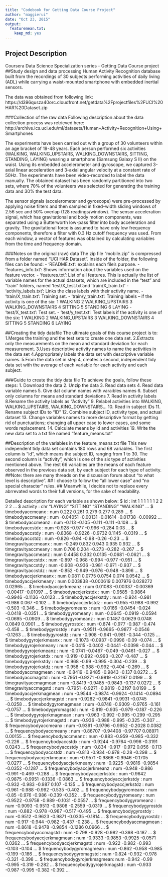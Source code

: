 ```yaml
---
title: "Codebook for Getting Data Course Project"
author: "maggierui"
date: "Oct 23, 2015"
output:
  featuremean.txt:
    keep_md: yes
---
```


## Project Description
Coursera Data Science Specialization series - Getting Data Course project 
##Study design and data processing
Human Activity Recognition database built from the recordings of 30 subjects performing activities of daily living (ADL) while carrying a waist-mounted smartphone with embedded inertial sensors.

The data was obtained from following link: https://d396qusza40orc.cloudfront.net/getdata%2Fprojectfiles%2FUCI%20HAR%20Dataset.zip

###Collection of the raw data
Following description about the data collection process was retrieved here: http://archive.ics.uci.edu/ml/datasets/Human+Activity+Recognition+Using+Smartphones

The experiments have been carried out with a group of 30 volunteers within an age bracket of 19-48 years. Each person performed six activities (WALKING, WALKING_UPSTAIRS, WALKING_DOWNSTAIRS, SITTING, STANDING, LAYING) wearing a smartphone (Samsung Galaxy S II) on the waist. Using its embedded accelerometer and gyroscope, we captured 3-axial linear acceleration and 3-axial angular velocity at a constant rate of 50Hz. The experiments have been video-recorded to label the data manually. The obtained dataset has been randomly partitioned into two sets, where 70% of the volunteers was selected for generating the training data and 30% the test data. 

The sensor signals (accelerometer and gyroscope) were pre-processed by applying noise filters and then sampled in fixed-width sliding windows of 2.56 sec and 50% overlap (128 readings/window). The sensor acceleration signal, which has gravitational and body motion components, was separated using a Butterworth low-pass filter into body acceleration and gravity. The gravitational force is assumed to have only low frequency components, therefore a filter with 0.3 Hz cutoff frequency was used. From each window, a vector of features was obtained by calculating variables from the time and frequency domain.

###Notes on the original (raw) data 
The zip file "mobile.zip" is compressed from a folder named "UCI HAR Dataset". Inside of the folder, the following files can be found: 
- 'README.txt': explains each file's purpose. 
- 'features_info.txt': Shows information about the variables used on the feature vector.
- 'features.txt': List of all features. This is actually the list of variable names for the actual datasets, which are included in the "test" and "train" folders, named 'test/X_test.txt'and 'train/X_train.txt'
- 'activity_labels.txt': Links the class labels with their activity name.
- 'train/X_train.txt': Training set.
- 'train/y_train.txt': Training labels -- if the activity is one of the six: 
  1 WALKING
  2 WALKING_UPSTAIRS
  3 WALKING_DOWNSTAIRS
  4 SITTING
  5 STANDING
  6 LAYING
- 'test/X_test.txt': Test set.
- 'test/y_test.txt': Test labels if the activity is one of the six: 
  1 WALKING
  2 WALKING_UPSTAIRS
  3 WALKING_DOWNSTAIRS
  4 SITTING
  5 STANDING
  6 LAYING

##Creating the tidy datafile
The ultimate goals of this course project is to:
1.Merges the training and the test sets to create one data set.
2.Extracts only the measurements on the mean and standard deviation for each measurement. 
3.Uses descriptive activity names to name the activities in the data set
4.Appropriately labels the data set with descriptive variable names. 
5.From the data set in step 4, creates a second, independent tidy data set with the average of each variable for each activity and each subject.

###Guide to create the tidy data file
To achieve the goals, follow these steps:
1. Download the data 
2. Unzip the data 
3. Read data sets 
4. Read data variable names
5. Give dat column names with varaibles names 
6. Subset only columns for means and standard deviations
7. Read in activity labels 
8.Rename the activity labels as "Activity"
9. Relabel activities into WALKING, WALKING_UPSTAIRS, WALKING_DOWNSTAIRS...
10. Read in subject IDs 
11. Rename subject IDs to "ID" 
12. Combine subject ID, activity type, and actual dataset
13. Change variables names to more descriptive format by getting rid of punctuations; changing all upper case to lower cases, and some words replacement.
14. Calculate means by id and activities
19. Write the new data set to a txt file named "feature_means.txt"

##Description of the variables in the feature_means.txt file
This new independent tidy data set contains 180 rows and 68 variables.
The first column is "id", which means the subject ID, ranging from 1 to 30. 
The second column is "activity", which is one of the six type of activities mentioned above. 
The rest 66 variables are the means of each feature observed in the previous data set, by each subject for each type of activity.
##Note: there are many threads on the discussion forum about "to what level is descriptive". 
##      I choose to follow the "all lower case" and "no special character" rules.
##      Meanwhile, I decide not to replace every abrrevated words to their full versions, for the sake of readability.

Detailed description for each variable as shown below:
$ id                          : int  1 1 1 1 1 1 2 2 2 2 ...
 $ activity                    : chr  "LAYING" "SITTING" "STANDING" "WALKING" ...
 $ timebodyaccmeanx            : num  0.222 0.261 0.279 0.277 0.289 ...
 $ timebodyaccmeany            : num  -0.04051 -0.00131 -0.01614 -0.01738 -0.00992 ...
 $ timebodyaccmeanz            : num  -0.113 -0.105 -0.111 -0.111 -0.108 ...
 $ timebodyaccstdx             : num  -0.928 -0.977 -0.996 -0.284 0.03 ...
 $ timebodyaccstdy             : num  -0.8368 -0.9226 -0.9732 0.1145 -0.0319 ...
 $ timebodyaccstdz             : num  -0.826 -0.94 -0.98 -0.26 -0.23 ...
 $ timegravityaccmeanx         : num  -0.249 0.832 0.943 0.935 0.932 ...
 $ timegravityaccmeany         : num  0.706 0.204 -0.273 -0.282 -0.267 ...
 $ timegravityaccmeanz         : num  0.4458 0.332 0.0135 -0.0681 -0.0621 ...
 $ timegravityaccstdx          : num  -0.897 -0.968 -0.994 -0.977 -0.951 ...
 $ timegravityaccstdy          : num  -0.908 -0.936 -0.981 -0.971 -0.937 ...
 $ timegravityaccstdz          : num  -0.852 -0.949 -0.976 -0.948 -0.896 ...
 $ timebodyaccjerkmeanx        : num  0.0811 0.0775 0.0754 0.074 0.0542 ...
 $ timebodyaccjerkmeany        : num  0.003838 -0.000619 0.007976 0.028272 0.02965 ...
 $ timebodyaccjerkmeanz        : num  0.01083 -0.00337 -0.00369 -0.00417 -0.01097 ...
 $ timebodyaccjerkstdx         : num  -0.9585 -0.9864 -0.9946 -0.1136 -0.0123 ...
 $ timebodyaccjerkstdy         : num  -0.924 -0.981 -0.986 0.067 -0.102 ...
 $ timebodyaccjerkstdz         : num  -0.955 -0.988 -0.992 -0.503 -0.346 ...
 $ timebodygyromeanx           : num  -0.0166 -0.0454 -0.024 -0.0418 -0.0351 ...
 $ timebodygyromeany           : num  -0.0645 -0.0919 -0.0594 -0.0695 -0.0909 ...
 $ timebodygyromeanz           : num  0.1487 0.0629 0.0748 0.0849 0.0901 ...
 $ timebodygyrostdx            : num  -0.874 -0.977 -0.987 -0.474 -0.458 ...
 $ timebodygyrostdy            : num  -0.9511 -0.9665 -0.9877 -0.0546 -0.1263 ...
 $ timebodygyrostdz            : num  -0.908 -0.941 -0.981 -0.344 -0.125 ...
 $ timebodygyrojerkmeanx       : num  -0.1073 -0.0937 -0.0996 -0.09 -0.074 ...
 $ timebodygyrojerkmeany       : num  -0.0415 -0.0402 -0.0441 -0.0398 -0.044 ...
 $ timebodygyrojerkmeanz       : num  -0.0741 -0.0467 -0.049 -0.0461 -0.027 ...
 $ timebodygyrojerkstdx        : num  -0.919 -0.992 -0.993 -0.207 -0.487 ...
 $ timebodygyrojerkstdy        : num  -0.968 -0.99 -0.995 -0.304 -0.239 ...
 $ timebodygyrojerkstdz        : num  -0.958 -0.988 -0.992 -0.404 -0.269 ...
 $ timebodyaccmagmean          : num  -0.8419 -0.9485 -0.9843 -0.137 0.0272 ...
 $ timebodyaccmagstd           : num  -0.7951 -0.9271 -0.9819 -0.2197 0.0199 ...
 $ timegravityaccmagmean       : num  -0.8419 -0.9485 -0.9843 -0.137 0.0272 ...
 $ timegravityaccmagstd        : num  -0.7951 -0.9271 -0.9819 -0.2197 0.0199 ...
 $ timebodyaccjerkmagmean      : num  -0.9544 -0.9874 -0.9924 -0.1414 -0.0894 ...
 $ timebodyaccjerkmagstd       : num  -0.9282 -0.9841 -0.9931 -0.0745 -0.0258 ...
 $ timebodygyromagmean         : num  -0.8748 -0.9309 -0.9765 -0.161 -0.0757 ...
 $ timebodygyromagstd          : num  -0.819 -0.935 -0.979 -0.187 -0.226 ...
 $ timebodygyrojerkmagmean     : num  -0.963 -0.992 -0.995 -0.299 -0.295 ...
 $ timebodygyrojerkmagstd      : num  -0.936 -0.988 -0.995 -0.325 -0.307 ...
 $ frequencybodyaccmeanx       : num  -0.9391 -0.9796 -0.9952 -0.2028 0.0382 ...
 $ frequencybodyaccmeany       : num  -0.86707 -0.94408 -0.97707 0.08971 0.00155 ...
 $ frequencybodyaccmeanz       : num  -0.883 -0.959 -0.985 -0.332 -0.226 ...
 $ frequencybodyaccstdx        : num  -0.9244 -0.9764 -0.996 -0.3191 0.0243 ...
 $ frequencybodyaccstdy        : num  -0.834 -0.917 -0.972 0.056 -0.113 ...
 $ frequencybodyaccstdz        : num  -0.813 -0.934 -0.978 -0.28 -0.298 ...
 $ frequencybodyaccjerkmeanx   : num  -0.9571 -0.9866 -0.9946 -0.1705 -0.0277 ...
 $ frequencybodyaccjerkmeany   : num  -0.9225 -0.9816 -0.9854 -0.0352 -0.1287 ...
 $ frequencybodyaccjerkmeanz   : num  -0.948 -0.986 -0.991 -0.469 -0.288 ...
 $ frequencybodyaccjerkstdx    : num  -0.9642 -0.9875 -0.9951 -0.1336 -0.0863 ...
 $ frequencybodyaccjerkstdy    : num  -0.932 -0.983 -0.987 0.107 -0.135 ...
 $ frequencybodyaccjerkstdz    : num  -0.961 -0.988 -0.992 -0.535 -0.402 ...
 $ frequencybodygyromeanx      : num  -0.85 -0.976 -0.986 -0.339 -0.352 ...
 $ frequencybodygyromeany      : num  -0.9522 -0.9758 -0.989 -0.1031 -0.0557 ...
 $ frequencybodygyromeanz      : num  -0.9093 -0.9513 -0.9808 -0.2559 -0.0319 ...
 $ frequencybodygyrostdx       : num  -0.882 -0.978 -0.987 -0.517 -0.495 ...
 $ frequencybodygyrostdy       : num  -0.9512 -0.9623 -0.9871 -0.0335 -0.1814 ...
 $ frequencybodygyrostdz       : num  -0.917 -0.944 -0.982 -0.437 -0.238 ...
 $ frequencybodyaccmagmean     : num  -0.8618 -0.9478 -0.9854 -0.1286 0.0966 ...
 $ frequencybodyaccmagstd      : num  -0.798 -0.928 -0.982 -0.398 -0.187 ...
 $ frequencybodyaccjerkmagmean : num  -0.9333 -0.9853 -0.9925 -0.0571 0.0262 ...
 $ frequencybodyaccjerkmagstd  : num  -0.922 -0.982 -0.993 -0.103 -0.104 ...
 $ frequencybodygyromagmean    : num  -0.862 -0.958 -0.985 -0.199 -0.186 ...
 $ frequencybodygyromagstd     : num  -0.824 -0.932 -0.978 -0.321 -0.398 ...
 $ frequencybodygyrojerkmagmean: num  -0.942 -0.99 -0.995 -0.319 -0.282 ...
 $ frequencybodygyrojerkmagstd : num  -0.933 -0.987 -0.995 -0.382 -0.392 ...


